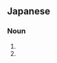 ==Japanese==
{{ja-kanjitab|なま|yomi=irr|sort=なまけもの|もの|o1=け}}

===Noun===
{{ja-noun|なまけもの|ナマケモノ}}

# {{altspell|lang=ja|怠け者}}
# {{altspell|lang=ja|樹懶}}